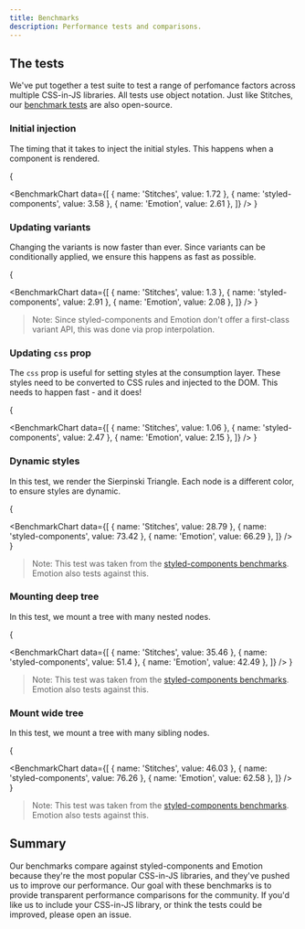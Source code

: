 ```yaml
---
title: Benchmarks
description: Performance tests and comparisons.
---
```


## The tests
We've put together a test suite to test a range of perfomance factors across multiple CSS-in-JS libraries. All tests use object notation. Just like Stitches, our [benchmark tests](https://github.com/modulz/stitches-bench) are also open-source.

### Initial injection

The timing that it takes to inject the initial styles. This happens when a component is rendered.

{

<BenchmarkChart
  data={[
    { name: 'Stitches', value: 1.72 },
    { name: 'styled-components', value: 3.58 },
    { name: 'Emotion', value: 2.61 },
  ]}
/>
}

### Updating variants

Changing the variants is now faster than ever. Since variants can be conditionally applied, we ensure this happens as fast as possible.

{

<BenchmarkChart
  data={[
    { name: 'Stitches', value: 1.3 },
    { name: 'styled-components', value: 2.91 },
    { name: 'Emotion', value: 2.08 },
  ]}
/>
}

> Note: Since styled-components and Emotion don't offer a first-class variant API, this was done via prop interpolation.

### Updating `css` prop

The `css` prop is useful for setting styles at the consumption layer. These styles need to be converted to CSS rules and injected to the DOM. This needs to happen fast - and it does!

{

<BenchmarkChart
  data={[
    { name: 'Stitches', value: 1.06 },
    { name: 'styled-components', value: 2.47 },
    { name: 'Emotion', value: 2.15 },
  ]}
/>
}

### Dynamic styles

In this test, we render the Sierpinski Triangle. Each node is a different color, to ensure styles are dynamic.

{

<BenchmarkChart
  data={[
    { name: 'Stitches', value: 28.79 },
    { name: 'styled-components', value: 73.42 },
    { name: 'Emotion', value: 66.29 },
  ]}
/>
}

> Note: This test was taken from the [styled-components benchmarks](https://github.com/styled-components/styled-components/tree/main/packages/benchmarks). Emotion also tests against this.

### Mounting deep tree

In this test, we mount a tree with many nested nodes.

{

<BenchmarkChart
  data={[
    { name: 'Stitches', value: 35.46 },
    { name: 'styled-components', value: 51.4 },
    { name: 'Emotion', value: 42.49 },
  ]}
/>
}

> Note: This test was taken from the [styled-components benchmarks](https://github.com/styled-components/styled-components/tree/main/packages/benchmarks). Emotion also tests against this.

### Mount wide tree

In this test, we mount a tree with many sibling nodes.

{

<BenchmarkChart
  data={[
    { name: 'Stitches', value: 46.03 },
    { name: 'styled-components', value: 76.26 },
    { name: 'Emotion', value: 62.58 },
  ]}
/>
}

> Note: This test was taken from the [styled-components benchmarks](https://github.com/styled-components/styled-components/tree/main/packages/benchmarks). Emotion also tests against this.

## Summary
Our benchmarks compare against styled-components and Emotion because they're the most popular CSS-in-JS libraries, and they've pushed us to improve our performance. Our goal with these benchmarks is to provide transparent performance comparisons for the community. If you'd like us to include your CSS-in-JS library, or think the tests could be improved, please open an issue.
